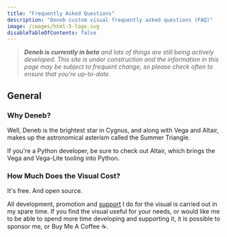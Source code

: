 ```yaml
---
title: "Frequently Asked Questions"
description: "Deneb custom visual frequently asked questions (FAQ)"
image: /images/html-5-logo.svg
disableTableOfContents: false
---
```



> _**Deneb is currently in beta** and lots of things are still being actively developed. This site is under construction and the information in this page may be subject to frequent change, so please check often to ensure that you're up-to-date._

## General

### Why Deneb?

Well, Deneb is the brightest star in Cygnus, and along with Vega and Altair, makes up the astronomical asterism called the Summer Triangle.

If you're a Python developer, be sure to check out <OutboundLink href="https://altair-viz.github.io" target="_blank">Altair</OutboundLink>, which brings the Vega and Vega-Lite tooling into Python.

### How Much Does the Visual Cost?

It's free. <OutboundLink href="https://github.com/deneb-viz/deneb-powerbi" target="_blank">And open source</OutboundLink>.

All development, promotion and [support](./support) I do for the visual is carried out in my spare time. If you find the visual useful for your needs, or would like me to be able to spend more time developing and supporting it, <OutboundLink href="https://github.com/sponsors/dm-p" target="_blank">it is possible to sponsor me</OutboundLink>, or <OutboundLink href="https://www.buymeacoffee.com/dmp" target="_blank">Buy Me A Coffee</OutboundLink> ☕.

